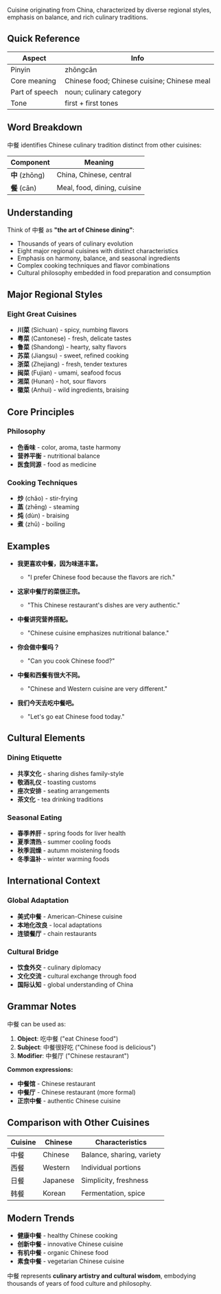 Cuisine originating from China, characterized by diverse regional styles, emphasis on balance, and rich culinary traditions.

## Quick Reference

| Aspect         | Info                                        |
| -------------- | ------------------------------------------- |
| Pinyin         | zhōngcān                                    |
| Core meaning   | Chinese food; Chinese cuisine; Chinese meal |
| Part of speech | noun; culinary category                     |
| Tone           | first + first tones                         |

## Word Breakdown

中餐 identifies Chinese culinary tradition distinct from other cuisines:

| Component     | Meaning                                        |
| ------------- | ---------------------------------------------- |
| **中** (zhōng) | China, Chinese, central                        |
| **餐** (cān)  | Meal, food, dining, cuisine                    |

## Understanding

Think of 中餐 as **"the art of Chinese dining"**:

- Thousands of years of culinary evolution
- Eight major regional cuisines with distinct characteristics
- Emphasis on harmony, balance, and seasonal ingredients
- Complex cooking techniques and flavor combinations
- Cultural philosophy embedded in food preparation and consumption

## Major Regional Styles

### **Eight Great Cuisines**
- **川菜** (Sichuan) - spicy, numbing flavors
- **粤菜** (Cantonese) - fresh, delicate tastes
- **鲁菜** (Shandong) - hearty, salty flavors
- **苏菜** (Jiangsu) - sweet, refined cooking
- **浙菜** (Zhejiang) - fresh, tender textures
- **闽菜** (Fujian) - umami, seafood focus
- **湘菜** (Hunan) - hot, sour flavors
- **徽菜** (Anhui) - wild ingredients, braising

## Core Principles

### **Philosophy**
- **色香味** - color, aroma, taste harmony
- **营养平衡** - nutritional balance
- **医食同源** - food as medicine

### **Cooking Techniques**
- **炒** (chǎo) - stir-frying
- **蒸** (zhēng) - steaming
- **炖** (dùn) - braising
- **煮** (zhǔ) - boiling

## Examples

- **我更喜欢中餐，因为味道丰富。**
  - "I prefer Chinese food because the flavors are rich."

- **这家中餐厅的菜很正宗。**
  - "This Chinese restaurant's dishes are very authentic."

- **中餐讲究营养搭配。**
  - "Chinese cuisine emphasizes nutritional balance."

- **你会做中餐吗？**
  - "Can you cook Chinese food?"

- **中餐和西餐有很大不同。**
  - "Chinese and Western cuisine are very different."

- **我们今天去吃中餐吧。**
  - "Let's go eat Chinese food today."

## Cultural Elements

### **Dining Etiquette**
- **共享文化** - sharing dishes family-style
- **敬酒礼仪** - toasting customs
- **座次安排** - seating arrangements
- **茶文化** - tea drinking traditions

### **Seasonal Eating**
- **春季养肝** - spring foods for liver health
- **夏季清热** - summer cooling foods
- **秋季润燥** - autumn moistening foods
- **冬季温补** - winter warming foods

## International Context

### **Global Adaptation**
- **美式中餐** - American-Chinese cuisine
- **本地化改良** - local adaptations
- **连锁餐厅** - chain restaurants

### **Cultural Bridge**
- **饮食外交** - culinary diplomacy
- **文化交流** - cultural exchange through food
- **国际认知** - global understanding of China

## Grammar Notes

中餐 can be used as:

1. **Object**: 吃中餐 ("eat Chinese food")
2. **Subject**: 中餐很好吃 ("Chinese food is delicious")
3. **Modifier**: 中餐厅 ("Chinese restaurant")

**Common expressions:**
- **中餐馆** - Chinese restaurant
- **中餐厅** - Chinese restaurant (more formal)
- **正宗中餐** - authentic Chinese cuisine

## Comparison with Other Cuisines

| Cuisine | Chinese    | Characteristics           |
| ------- | ---------- | ------------------------- |
| 中餐    | Chinese    | Balance, sharing, variety |
| 西餐    | Western    | Individual portions       |
| 日餐    | Japanese   | Simplicity, freshness     |
| 韩餐    | Korean     | Fermentation, spice       |

## Modern Trends

- **健康中餐** - healthy Chinese cooking
- **创新中餐** - innovative Chinese cuisine
- **有机中餐** - organic Chinese food
- **素食中餐** - vegetarian Chinese cuisine

中餐 represents **culinary artistry and cultural wisdom**, embodying thousands of years of food culture and philosophy.
